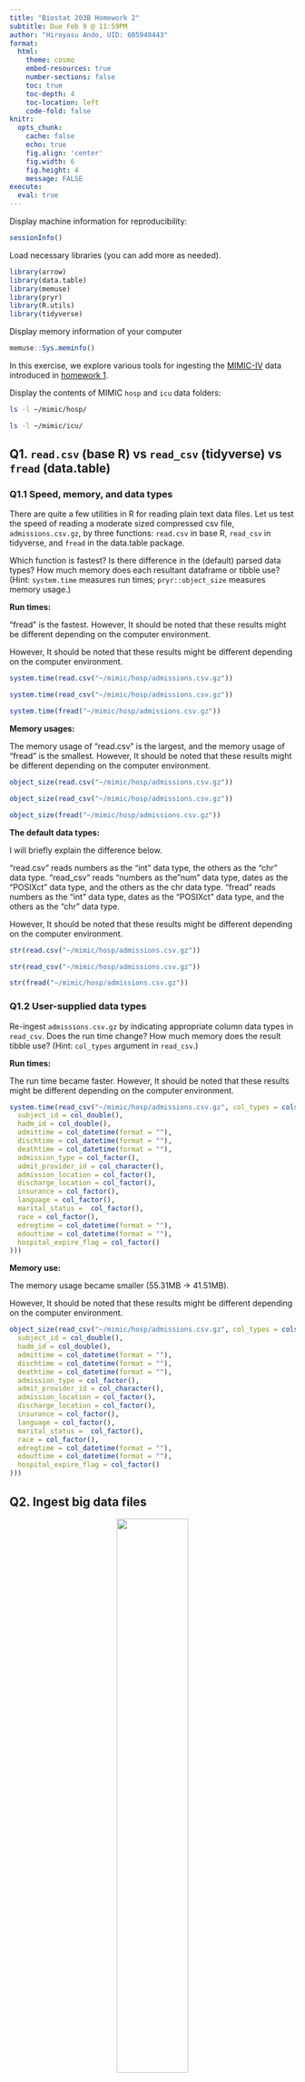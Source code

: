 ```yaml
---
title: "Biostat 203B Homework 2"
subtitle: Due Feb 9 @ 11:59PM
author: "Hiroyasu Ando, UID: 605948443"
format:
  html:
    theme: cosmo
    embed-resources: true
    number-sections: false
    toc: true
    toc-depth: 4
    toc-location: left
    code-fold: false
knitr:
  opts_chunk: 
    cache: false    
    echo: true
    fig.align: 'center'
    fig.width: 6
    fig.height: 4
    message: FALSE
execute:
  eval: true    
---
```


Display machine information for reproducibility:

```r
sessionInfo()
```

Load necessary libraries (you can add more as needed).

```r
library(arrow)
library(data.table)
library(memuse)
library(pryr)
library(R.utils)
library(tidyverse)
```

Display memory information of your computer

```r
memuse::Sys.meminfo()
```

In this exercise, we explore various tools for ingesting the [MIMIC-IV](https://mimic.mit.edu/docs/iv/) data introduced in [homework 1](https://ucla-biostat-203b.github.io/2024winter/hw/hw1/hw1.html).

Display the contents of MIMIC `hosp` and `icu` data folders:

```bash
ls -l ~/mimic/hosp/
```

```bash
ls -l ~/mimic/icu/
```

## Q1. `read.csv` (base R) vs `read_csv` (tidyverse) vs `fread` (data.table)

### Q1.1 Speed, memory, and data types

There are quite a few utilities in R for reading plain text data files. Let us test the speed of reading a moderate sized compressed csv file, `admissions.csv.gz`, by three functions: `read.csv` in base R, `read_csv` in tidyverse, and `fread` in the data.table package.

Which function is fastest? Is there difference in the (default) parsed data types? How much memory does each resultant dataframe or tibble use? (Hint: `system.time` measures run times; `pryr::object_size` measures memory usage.)

**Run times:**

"fread" is the fastest. However, It should be noted that these results might be different depending on the computer environment.

However, It should be noted that these results might be different depending on the computer environment.

```r
system.time(read.csv("~/mimic/hosp/admissions.csv.gz"))
```

```r
system.time(read_csv("~/mimic/hosp/admissions.csv.gz"))
```

```r
system.time(fread("~/mimic/hosp/admissions.csv.gz"))
```

**Memory usages:**

The memory usage of "read.csv" is the largest, and the memory usage of "fread" is the smallest. However, It should be noted that these results might be different depending on the computer environment.

```r
object_size(read.csv("~/mimic/hosp/admissions.csv.gz"))
```

```r
object_size(read_csv("~/mimic/hosp/admissions.csv.gz"))
```

```r
object_size(fread("~/mimic/hosp/admissions.csv.gz"))
```

**The default data types:**

I will briefly explain the difference below.

"read.csv" reads numbers as the "int" data type, the others as the "chr" data type. "read_csv" reads "numbers as the "num" data type, dates as the "POSIXct" data type, and the others as the chr data type. "fread" reads numbers as the "int" data type, dates as the "POSIXct" data type, and the others as the "chr" data type.

However, It should be noted that these results might be different depending on the computer environment.

```r
str(read.csv("~/mimic/hosp/admissions.csv.gz"))
```

```r
str(read_csv("~/mimic/hosp/admissions.csv.gz"))
```

```r
str(fread("~/mimic/hosp/admissions.csv.gz"))
```

### Q1.2 User-supplied data types

Re-ingest `admissions.csv.gz` by indicating appropriate column data types in `read_csv`. Does the run time change? How much memory does the result tibble use? (Hint: `col_types` argument in `read_csv`.)

**Run times:**

The run time became faster. However, It should be noted that these results might be different depending on the computer environment.

```r
system.time(read_csv("~/mimic/hosp/admissions.csv.gz", col_types = cols(
  subject_id = col_double(),
  hadm_id = col_double(),
  admittime = col_datetime(format = ""),
  dischtime = col_datetime(format = ""),
  deathtime = col_datetime(format = ""),
  admission_type = col_factor(),
  admit_provider_id = col_character(),
  admission_location = col_factor(),
  discharge_location = col_factor(),
  insurance = col_factor(),
  language = col_factor(),
  marital_status =  col_factor(),
  race = col_factor(),
  edregtime = col_datetime(format = ""),
  edouttime = col_datetime(format = ""),
  hospital_expire_flag = col_factor()
)))
```

**Memory use:**

The memory usage became smaller (55.31MB -\> 41.51MB).

However, It should be noted that these results might be different depending on the computer environment.

```r
object_size(read_csv("~/mimic/hosp/admissions.csv.gz", col_types = cols(
  subject_id = col_double(),
  hadm_id = col_double(),
  admittime = col_datetime(format = ""),
  dischtime = col_datetime(format = ""),
  deathtime = col_datetime(format = ""),
  admission_type = col_factor(),
  admit_provider_id = col_character(),
  admission_location = col_factor(),
  discharge_location = col_factor(),
  insurance = col_factor(),
  language = col_factor(),
  marital_status =  col_factor(),
  race = col_factor(),
  edregtime = col_datetime(format = ""),
  edouttime = col_datetime(format = ""),
  hospital_expire_flag = col_factor()
)))
```

## Q2. Ingest big data files

<p align="center">
  <img src="./image/bigfile.png" width="50%"/>
</p>

Let us focus on a bigger file, `labevents.csv.gz`, which is about 125x bigger than `admissions.csv.gz`.

```bash
ls -l ~/mimic/hosp/labevents.csv.gz
```

Display the first 10 lines of this file.

```bash
zcat < ~/mimic/hosp/labevents.csv.gz | head -10
```

### Q2.1 Ingest `labevents.csv.gz` by `read_csv`

<p align="center">
  <img src="./image/readr_logo.png" width="20%"/>
</p>

Try to ingest `labevents.csv.gz` using `read_csv`. What happens? If it takes more than 5 minutes on your computer, then abort the program and report your findings.

**Answer:**

This program took more than 5 minutes on my computer, so I aborted the program. Since my computer has 16GB memory, my computer cannot handle this big data file.

```r
#| eval: false
system.time(read_csv("~/mimic/hosp/labevents.csv.gz"))
```

### Q2.2 Ingest selected columns of `labevents.csv.gz` by `read_csv`

Try to ingest only columns `subject_id`, `itemid`, `charttime`, and `valuenum` in `labevents.csv.gz` using `read_csv`. Does this solve the ingestion issue? (Hint: `col_select` argument in `read_csv`.)

**Answer:**

This program solved the ingestion issue. Specifically, it took around 1.5 minutes.

```r
system.time(read_csv("~/mimic/hosp/labevents.csv.gz", col_select = c(
  subject_id,
  itemid,
  charttime,
  valuenum
)))
```

### Q2.3 Ingest subset of `labevents.csv.gz`

<p align="center">
  <img src="./image/linux_logo.png" width="20%"/>
</p>

Our first strategy to handle this big data file is to make a subset of the `labevents` data. Read the [MIMIC documentation](https://mimic.mit.edu/docs/iv/modules/hosp/labevents/) for the content in data file `labevents.csv`.

In later exercises, we will only be interested in the following lab items: creatinine (50912), potassium (50971), sodium (50983), chloride (50902), bicarbonate (50882), hematocrit (51221), white blood cell count (51301), and glucose (50931) and the following columns: `subject_id`, `itemid`, `charttime`, `valuenum`. Write a Bash command to extract these columns and rows from `labevents.csv.gz` and save the result to a new file `labevents_filtered.csv.gz` in the current working directory. (Hint: use `zcat <` to pipe the output of `labevents.csv.gz` to `awk` and then to `gzip` to compress the output. To save render time, put `#| eval: false` at the beginning of this code chunk.)

**Answer:**

```bash
#| eval: false
zcat < ~/mimic/hosp/labevents.csv.gz | awk -F, 'BEGIN{OFS=","} \
{if($5 == 50912 || $5 == 50971 || $5 == 50983 || $5 == 50902 || \
$5 == 50882 || $5 == 51221 || $5 == 51301 || $5 == 50931) \
print $2,$5,$7,$10}' | gzip > ./labevents_filtered.csv.gz
```

Display the first 10 lines of the new file `labevents_filtered.csv.gz`. How many lines are in this new file? How long does it take `read_csv` to ingest `labevents_filtered.csv.gz`?

**Display the first 10 lines**

The first 10 lines of the new file `labevents_filtered.csv.gz` are as follows:

```bash
zcat < ./labevents_filtered.csv.gz | head -10
```

**The number of lines**

There are 24855909 lines.

```bash
zcat < ./labevents_filtered.csv.gz | wc -l
```

**Time**

It takes around 13 seconds to ingest `labevents_filtered.csv.gz`. However, it should be noted that this result might be different depending on the computer environment.

```r
system.time(read_csv("./labevents_filtered.csv.gz"))
```

### Q2.4 Ingest `labevents.csv` by Apache Arrow

<p align="center">
  <img src="./image/arrow_logo.png" width="30%"/>
</p>

Our second strategy is to use [Apache Arrow](https://arrow.apache.org/) for larger-than-memory data analytics. Unfortunately Arrow does not work with gz files directly. First decompress `labevents.csv.gz` to `labevents.csv` and put it in the current working directory. To save render time, put `#| eval: false` at the beginning of this code chunk.

**Decompress the csv file**

I decompressed `labevents.csv.gz` to `labevents.csv` and put it in "~/mimic/hosp/".

```bash
#| eval: false
gzip -dk < ~/mimic/hosp/labevents.csv.gz > ~/mimic/hosp/labevents.csv
```

Then use [`arrow::open_dataset`](https://arrow.apache.org/docs/r/reference/open_dataset.html) to ingest `labevents.csv`, select columns, and filter `itemid` as in Q2.3. How long does the ingest+select+filter process take? Display the number of rows and the first 10 rows of the result tibble, and make sure they match those in Q2.3. (Hint: use `dplyr` verbs for selecting columns and filtering rows.)

**Time**

It takes less than one second. However, it should be noted that this result might be different depending on the computer environment.

```r
system.time(open_dataset(sources = "~/mimic/hosp/labevents.csv",
             format = "csv") |> 
  select(subject_id, itemid, charttime, valuenum) |> 
  filter(itemid %in% c(50912,
                       50971,
                       50983,
                       50902,
                       50882,
                       51221,
                       51301,
                       50931)))
```

**The number of rows**

The number of rows is 24855909.

```r
open_dataset(sources = "~/mimic/hosp/labevents.csv", format = "csv") |> 
  select(subject_id, itemid, charttime, valuenum) |> 
  filter(itemid %in% c(50912,
                       50971,
                       50983,
                       50902,
                       50882,
                       51221,
                       51301,
                       50931)) |> 
  nrow()
```

**Display the first 10 lines**

They matched those in Q2.3 other than "charttime". This is because in Q2.3, "charttime" is in UTC, but in Q2.4 "charttime" is in the local time, America/Los_Angeles. (According to the sessionInfo(), my timezone is "America/Los_Angeles"). 

That is why, I changed the timezone to "US/Eastern" (authentic one) in Q2.4.

```r
open_dataset(sources = "~/mimic/hosp/labevents.csv", format = "csv") |> 
  select(subject_id, itemid, charttime, valuenum) |> 
  filter(itemid %in% c(50912,
                       50971,
                       50983,
                       50902,
                       50882,
                       51221,
                       51301,
                       50931)) |> 
  as_tibble()  |>
  mutate(
    charttime = with_tz(charttime, "US/Eastern")
  ) |>
  arrange(subject_id) |>
  print(n=10)
```

Write a few sentences to explain what is Apache Arrow. Imagine you want to explain it to a layman in an elevator.

**Explain what is Apache Arrow**

Apache Arrow is an in-memory data platform for cross-language. Apache Arrow allows us to handle large amounts of data efficiently and at high speeds, including data exchange. 

### Q2.5 Compress `labevents.csv` to Parquet format and ingest/select/filter

<p align="center">
  <img src="./image/parquet_logo.png" width="30%">
</p>

Re-write the csv file `labevents.csv` in the binary Parquet format (Hint: [`arrow::write_dataset`](https://arrow.apache.org/docs/r/reference/write_dataset.html).) How large is the Parquet file(s)? How long does the ingest+select+filter process of the Parquet file(s) take? Display the number of rows and the first 10 rows of the result tibble and make sure they match those in Q2.3. (Hint: use `dplyr` verbs for selecting columns and filtering rows.)

**Re-write the csv file**

The size of the Parquet file is 1.9GB.

```r
write_dataset(
  dataset = open_dataset(sources = "~/mimic/hosp/labevents.csv", format = "csv"),
  path = "./labevents.parquet"
)
```

**Time**

It takes less than 1 second. However, it should be noted that this result might be different depending on the computer environment.

```r
system.time(open_dataset(sources = "./labevents.parquet",
                         format = "parquet") |> 
  select(subject_id, itemid, charttime, valuenum) |> 
  filter(itemid %in% c(50912,
                       50971,
                       50983,
                       50902,
                       50882,
                       51221,
                       51301,
                       50931)))
```

**The number of rows**

The number of rows is 24855909.

```r
open_dataset(sources = "./labevents.parquet", format = "parquet") |> 
  select(subject_id, itemid, charttime, valuenum) |> 
  filter(itemid %in% c(50912,
                       50971,
                       50983,
                       50902,
                       50882,
                       51221,
                       51301,
                       50931)) |> 
  nrow()
```

**Display the first 10 lines**

They matched those in Q2.3 other than "charttime". This is because, in Q2.3 "charttime" is in UTC, but in Q2.5 "charttime" is in the local time, America/Los_Angeles. (According to the sessionInfo(), my timezone is "America/Los_Angeles"). 

That is why, I changed the timezone to "US/Eastern" (authentic one) in Q2.5.

```r
open_dataset(sources = "./labevents.parquet", format = "parquet") |> 
  select(subject_id, itemid, charttime, valuenum) |> 
  filter(itemid %in% c(50912,
                       50971,
                       50983,
                       50902,
                       50882,
                       51221,
                       51301,
                       50931)) |> 
  as_tibble()  |>
  mutate(
    charttime = with_tz(charttime, "US/Eastern")
  ) |>
  arrange(subject_id) |>
  print(n=10)
```

Write a few sentences to explain what is the Parquet format. Imagine you want to explain it to a layman in an elevator.

**explain what is the Parquet format**

This is a part of the Apache Arrow project. Parquet is a columnar storage format designed to handle large amounts of data at high speed and efficiency. In the Parquet format, the columns needed for the query are loaded, and the performance will be improved. 

### Q2.6 DuckDB

<p align="center">
  <img src="./image/duckdb_logo.png" width="20%">
</p>

Ingest the Parquet file, convert it to a DuckDB table by [`arrow::to_duckdb`](https://arrow.apache.org/docs/r/reference/to_duckdb.html), select columns, and filter rows as in Q2.5. How long does the ingest+convert+select+filter process take? Display the number of rows and the first 10 rows of the result tibble and make sure they match those in Q2.3. (Hint: use `dplyr` verbs for selecting columns and filtering rows.)

**Time**

It takes less than 1 second to do ingest+convert+select+filter process. However, it should be noted that this result might be different depending on the computer environment.

```r
system.time(open_dataset(sources = "./labevents.parquet",
                         format = "parquet") |> 
  to_duckdb() |>
  select(subject_id, itemid, charttime, valuenum) |> 
  filter(itemid %in% c(50912,
                       50971,
                       50983,
                       50902,
                       50882,
                       51221,
                       51301,
                       50931)))
```

**The number of rows**

The number of rows is 24855909.

```r
open_dataset(sources = "./labevents.parquet",
                         format = "parquet") |> 
  to_duckdb() |>
  select(subject_id, itemid, charttime, valuenum) |> 
  filter(itemid %in% c(50912,
                       50971,
                       50983,
                       50902,
                       50882,
                       51221,
                       51301,
                       50931)) |>
  as_tibble() |>
  nrow()
```

**Display the first 10 lines**

They matched those in Q2.3 other than "charttime". This is because, in Q2.3 "charttime" is in UTC, but in Q2.6 "charttime" is in the local time, America/Los_Angeles. (According to the sessionInfo(), my timezone is "America/Los_Angeles"). 

That is why, I changed the timezone to "US/Eastern" (authentic one) in Q2.6.

```r
open_dataset(sources = "./labevents.parquet",
                         format = "parquet") |> 
  to_duckdb() |>
  select(subject_id, itemid, charttime, valuenum) |> 
  filter(itemid %in% c(50912,
                       50971,
                       50983,
                       50902,
                       50882,
                       51221,
                       51301,
                       50931)) |>
  as_tibble() |>
  mutate(
    charttime = with_tz(charttime, "US/Eastern")
  ) |>
  arrange(subject_id) |>
  print(n=10)
```

Write a few sentences to explain what is DuckDB. Imagine you want to explain it to a layman in an elevator.

**Explain what is DuckDB**

DuckDB is an in-memory database management system designed for integration into other applications. Also, this is a relational database and is designed for fast and efficient execution of analytical queries.

## Q3. Ingest and filter `chartevents.csv.gz`

[`chartevents.csv.gz`](https://mimic.mit.edu/docs/iv/modules/icu/chartevents/) contains all the charted data available for a patient. During their ICU stay, the primary repository of a patient’s information is their electronic chart. The `itemid` variable indicates a single measurement type in the database. The `value` variable is the value measured for `itemid`. The first 10 lines of `chartevents.csv.gz` are

```bash
zcat < ~/mimic/icu/chartevents.csv.gz | head -10
```

[`d_items.csv.gz`](https://mimic.mit.edu/docs/iv/modules/icu/d_items/) is the dictionary for the `itemid` in `chartevents.csv.gz`.

```bash
zcat < ~/mimic/icu/d_items.csv.gz | head -10
```

In later exercises, we are interested in the vitals for ICU patients: heart rate (220045), mean non-invasive blood pressure (220181), systolic non-invasive blood pressure (220179), body temperature in Fahrenheit (223761), and respiratory rate (220210). Retrieve a subset of `chartevents.csv.gz` only containing these items, using the favorite method you learnt in Q2.

Document the steps and show code. Display the number of rows and the first 10 rows of the result tibble.

**Answer**

First, unzip `chartevents.csv.gz` and save it as \`chartevents.csv.

```bash
gzip -dk < ~/mimic/icu/chartevents.csv.gz > ~/mimic/icu/chartevents.csv
```

Then, make the parquet file `chartevents.parquet` from `chartevents.csv`.

```r
write_dataset(
  dataset = open_dataset(sources = "~/mimic/icu/chartevents.csv", format = "csv"),
  path = "./chartevents.parquet"
)
```

The number of rows is 22502319.

```r
open_dataset(sources = "./chartevents.parquet", format = "parquet") |> 
  filter(itemid %in% c(220045,
                       220181,
                       220179,
                       223761,
                       220210)) |> 
  nrow()
```

Finally, ingest and filter `chartevents.parquet` to get the result tibble. Here, I extracted the first 10 rows of the result tibble (subject_id, itemid, charttime, valuenum). I specified the timezone of "charttime" to "US/Eastern" (authentic one).

```r
open_dataset(sources = "./chartevents.parquet", format = "parquet") |> 
  select(subject_id, itemid, charttime, valuenum) |> 
  filter(itemid %in% c(220045,
                       220181,
                       220179,
                       223761,
                       220210)) |> 
  as_tibble()  |>
  mutate(
    charttime = with_tz(charttime, "US/Eastern")
  ) |>
  arrange(subject_id) |>
  print(n=10)
```

Delete the "chartevents.csv" file.

```bash
rm ~/mimic/icu/chartevents.csv
```
